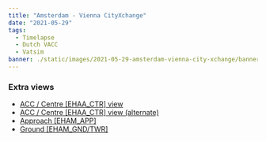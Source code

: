 ```yaml
---
title: "Amsterdam - Vienna CityXchange"
date: "2021-05-29"
tags:
  - Timelapse
  - Dutch VACC
  - Vatsim
banner: ./static/images/2021-05-29-amsterdam-vienna-city-xchange/banner.jpg
---
```


<Youtube src="https://www.youtube-nocookie.com/embed/mueZtk0wMOU" />

### Extra views
- [ACC / Centre [EHAA_CTR] view](https://youtu.be/DmeybfjaXzQ)
- [ACC / Centre [EHAA_CTR] view (alternate)](https://youtu.be/QGEBGKt_bxI)
- [Approach [EHAM_APP]](https://youtu.be/yoJS8633Kyo)
- [Ground [EHAM_GND/TWR]](https://youtu.be/mNz_1ZZXMsU)